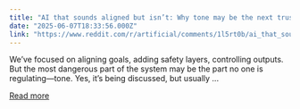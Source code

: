 ```yaml
---
title: "AI that sounds aligned but isn’t: Why tone may be the next trust failure"
date: "2025-06-07T18:33:56.000Z"
link: "https://www.reddit.com/r/artificial/comments/1l5rt0b/ai_that_sounds_aligned_but_isnt_why_tone_may_be/"
---
```


We’ve focused on aligning goals, adding safety layers, controlling outputs. But the most dangerous part of the system may be the part no one is regulating—tone. Yes, it’s being discussed, but usually ...

[Read more](https://www.reddit.com/r/artificial/comments/1l5rt0b/ai_that_sounds_aligned_but_isnt_why_tone_may_be/)
